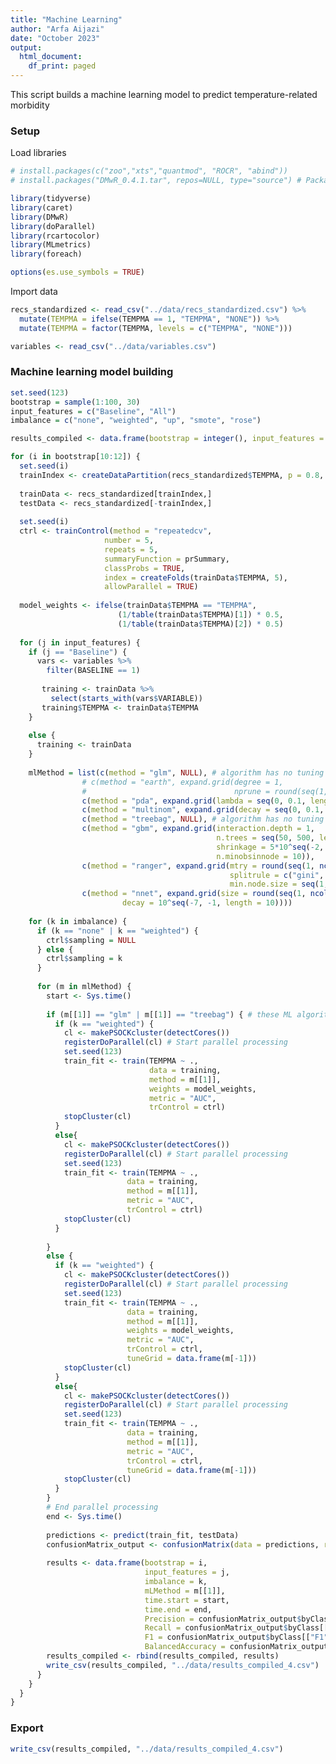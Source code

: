 ```yaml
---
title: "Machine Learning"
author: "Arfa Aijazi"
date: "October 2023"
output:
  html_document:
    df_print: paged
---
```


This script builds a machine learning model to predict temperature-related morbidity

### Setup
Load libraries
```r

# install.packages(c("zoo","xts","quantmod", "ROCR", "abind"))
# install.packages("DMwR_0.4.1.tar", repos=NULL, type="source") # Package DMwR removed from the CRAN repository, so was downloaded from the Archives (https://cran.r-project.org/src/contrib/Archive/DMwR/). This package contains the SMOTE function integrated into caret's cross validation. 

library(tidyverse)
library(caret)
library(DMwR)
library(doParallel)
library(rcartocolor)
library(MLmetrics)
library(foreach)

options(es.use_symbols = TRUE)
```

Import data
```r
recs_standardized <- read_csv("../data/recs_standardized.csv") %>%
  mutate(TEMPMA = ifelse(TEMPMA == 1, "TEMPMA", "NONE")) %>%
  mutate(TEMPMA = factor(TEMPMA, levels = c("TEMPMA", "NONE")))

variables <- read_csv("../data/variables.csv")
```

### Machine learning model building
```r
set.seed(123)
bootstrap = sample(1:100, 30)
input_features = c("Baseline", "All")
imbalance = c("none", "weighted", "up", "smote", "rose")

results_compiled <- data.frame(bootstrap = integer(), input_features = character(), imbalance = character(), mlMethod = character, time.start = double(), time.end = double(), Precision = double(), Recall = double(), F1 = double(), BalancedAccuracy = double())

for (i in bootstrap[10:12]) {
  set.seed(i)
  trainIndex <- createDataPartition(recs_standardized$TEMPMA, p = 0.8, list = FALSE, times = 1)
  
  trainData <- recs_standardized[trainIndex,]
  testData <- recs_standardized[-trainIndex,]
  
  set.seed(i)
  ctrl <- trainControl(method = "repeatedcv",
                     number = 5,
                     repeats = 5,
                     summaryFunction = prSummary,
                     classProbs = TRUE,
                     index = createFolds(trainData$TEMPMA, 5),
                     allowParallel = TRUE)
  
  model_weights <- ifelse(trainData$TEMPMA == "TEMPMA",
                        (1/table(trainData$TEMPMA)[1]) * 0.5,
                        (1/table(trainData$TEMPMA)[2]) * 0.5)
  
  for (j in input_features) {
    if (j == "Baseline") {
      vars <- variables %>%
        filter(BASELINE == 1)
      
       training <- trainData %>%
         select(starts_with(vars$VARIABLE))
       training$TEMPMA <- trainData$TEMPMA
    }
    
    else {
      training <- trainData
    }
    
    mlMethod = list(c(method = "glm", NULL), # algorithm has no tuning parameters
                # c(method = "earth", expand.grid(degree = 1, 
                #                                 nprune = round(seq(1, 100, length = 100)))),
                c(method = "pda", expand.grid(lambda = seq(0, 0.1, length = 100))),
                c(method = "multinom", expand.grid(decay = seq(0, 0.1, length = 100))),
                c(method = "treebag", NULL), # algorithm has no tuning parameters
                c(method = "gbm", expand.grid(interaction.depth = 1, 
                                              n.trees = seq(50, 500, length = 10), 
                                              shrinkage = 5*10^seq(-2, -3, length = 10),
                                              n.minobsinnode = 10)),
                c(method = "ranger", expand.grid(mtry = round(seq(1, ncol(training)-1, length = 10)),
                                                 splitrule = c("gini", "extratrees"),
                                                 min.node.size = seq(1,5, length = 5))),
                c(method = "nnet", expand.grid(size = round(seq(1, ncol(training)-1, length = 10)), 
                         decay = 10^seq(-7, -1, length = 10))))
    
    for (k in imbalance) {
      if (k == "none" | k == "weighted") {
        ctrl$sampling = NULL
      } else {
        ctrl$sampling = k
      }
      
      for (m in mlMethod) {
        start <- Sys.time()
       
        if (m[[1]] == "glm" | m[[1]] == "treebag") { # these ML algorithms do not have tuning parameters
          if (k == "weighted") {
            cl <- makePSOCKcluster(detectCores())
            registerDoParallel(cl) # Start parallel processing
            set.seed(123)
            train_fit <- train(TEMPMA ~ .,
                               data = training,
                               method = m[[1]],
                               weights = model_weights,
                               metric = "AUC",
                               trControl = ctrl)
            stopCluster(cl) 
          }
          else{
            cl <- makePSOCKcluster(detectCores())
            registerDoParallel(cl) # Start parallel processing
            set.seed(123)
            train_fit <- train(TEMPMA ~ .,
                          data = training,
                          method = m[[1]],
                          metric = "AUC",
                          trControl = ctrl)
            stopCluster(cl) 
          }
           
        }
        else {
          if (k == "weighted") {
            cl <- makePSOCKcluster(detectCores())
            registerDoParallel(cl) # Start parallel processing
            set.seed(123)
            train_fit <- train(TEMPMA ~ .,
                          data = training,
                          method = m[[1]],
                          weights = model_weights,
                          metric = "AUC",
                          trControl = ctrl,
                          tuneGrid = data.frame(m[-1]))
            stopCluster(cl) 
          }
          else{
            cl <- makePSOCKcluster(detectCores())
            registerDoParallel(cl) # Start parallel processing
            set.seed(123)
            train_fit <- train(TEMPMA ~ .,
                          data = training,
                          method = m[[1]],
                          metric = "AUC",
                          trControl = ctrl,
                          tuneGrid = data.frame(m[-1]))
            stopCluster(cl) 
          }
        }
        # End parallel processing
        end <- Sys.time()
        
        predictions <- predict(train_fit, testData)
        confusionMatrix_output <- confusionMatrix(data = predictions, reference = testData$TEMPMA)
    
        results <- data.frame(bootstrap = i, 
                              input_features = j, 
                              imbalance = k, 
                              mLMethod = m[[1]], 
                              time.start = start, 
                              time.end = end, 
                              Precision = confusionMatrix_output$byClass[["Precision"]], 
                              Recall = confusionMatrix_output$byClass[["Recall"]], 
                              F1 = confusionMatrix_output$byClass[["F1"]],
                              BalancedAccuracy = confusionMatrix_output$byClass[["Balanced Accuracy"]])
        results_compiled <- rbind(results_compiled, results)
        write_csv(results_compiled, "../data/results_compiled_4.csv")
      }
    }
  }
}


```

### Export
```r
write_csv(results_compiled, "../data/results_compiled_4.csv")
```

